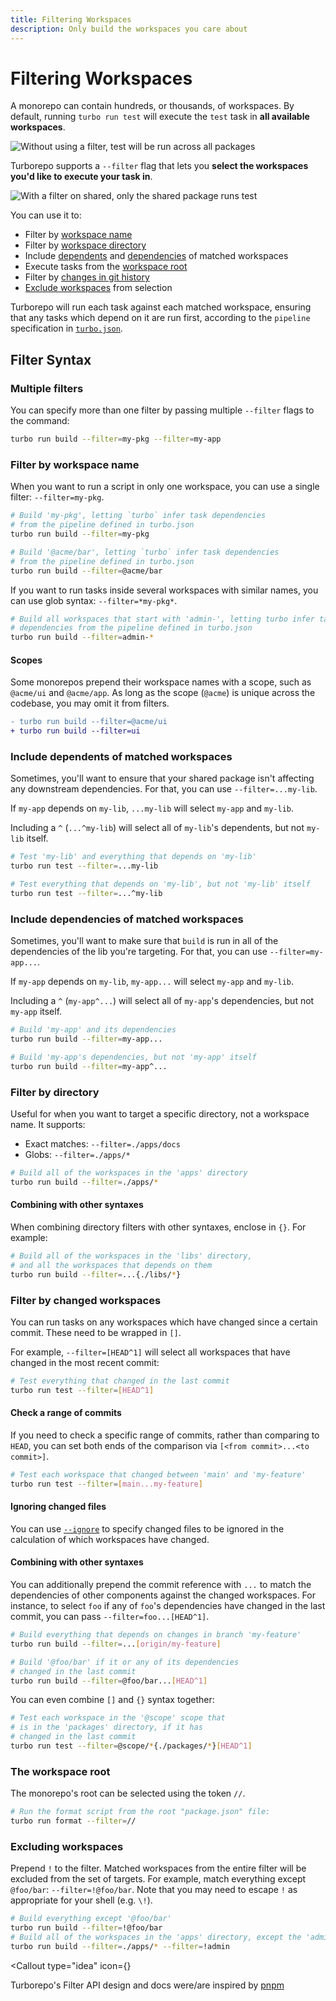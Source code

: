 ```yaml
---
title: Filtering Workspaces
description: Only build the workspaces you care about
---
```



# Filtering Workspaces

A monorepo can contain hundreds, or thousands, of workspaces. By default, running `turbo run test` will execute the `test` task in **all available workspaces**.

![Without using a filter, test will be run across all packages](../../../../../public/images/docs/no-filter.png)

Turborepo supports a `--filter` flag that lets you **select the workspaces you'd like to execute your task in**.

![With a filter on shared, only the shared package runs test](../../../../../public/images/docs/with-filter.png)

You can use it to:

- Filter by [workspace name](#filter-by-workspace-name)
- Filter by [workspace directory](#filter-by-directory)
- Include [dependents](#include-dependents-of-matched-workspaces) and [dependencies](#include-dependencies-of-matched-workspaces) of matched workspaces
- Execute tasks from the [workspace root](#the-workspace-root)
- Filter by [changes in git history](#filter-by-changed-workspaces)
- [Exclude workspaces](#excluding-workspaces) from selection

Turborepo will run each task against each matched workspace, ensuring that any tasks which depend on it are run first, according to the `pipeline` specification in [`turbo.json`](/repo/docs/reference/configuration#pipeline).

## Filter Syntax

### Multiple filters

You can specify more than one filter by passing multiple `--filter` flags to the command:

```sh
turbo run build --filter=my-pkg --filter=my-app
```

### Filter by workspace name

When you want to run a script in only one workspace, you can use a single filter: `--filter=my-pkg`.

```sh
# Build 'my-pkg', letting `turbo` infer task dependencies
# from the pipeline defined in turbo.json
turbo run build --filter=my-pkg

# Build '@acme/bar', letting `turbo` infer task dependencies
# from the pipeline defined in turbo.json
turbo run build --filter=@acme/bar
```

If you want to run tasks inside several workspaces with similar names, you can use glob syntax: `--filter=*my-pkg*`.

```sh
# Build all workspaces that start with 'admin-', letting turbo infer task
# dependencies from the pipeline defined in turbo.json
turbo run build --filter=admin-*
```

#### Scopes

Some monorepos prepend their workspace names with a scope, such as `@acme/ui` and `@acme/app`. As long as the scope (`@acme`) is unique across the codebase, you may omit it from filters.

```diff
- turbo run build --filter=@acme/ui
+ turbo run build --filter=ui
```

### Include dependents of matched workspaces

Sometimes, you'll want to ensure that your shared package isn't affecting any downstream dependencies. For that, you can use `--filter=...my-lib`.

If `my-app` depends on `my-lib`, `...my-lib` will select `my-app` and `my-lib`.

Including a `^` (`...^my-lib`) will select all of `my-lib`'s dependents, but not `my-lib` itself.

```sh
# Test 'my-lib' and everything that depends on 'my-lib'
turbo run test --filter=...my-lib

# Test everything that depends on 'my-lib', but not 'my-lib' itself
turbo run test --filter=...^my-lib
```

### Include dependencies of matched workspaces

Sometimes, you'll want to make sure that `build` is run in all of the dependencies of the lib you're targeting. For that, you can use `--filter=my-app...`.

If `my-app` depends on `my-lib`, `my-app...` will select `my-app` and `my-lib`.

Including a `^` (`my-app^...`) will select all of `my-app`'s dependencies, but not `my-app` itself.

```sh
# Build 'my-app' and its dependencies
turbo run build --filter=my-app...

# Build 'my-app's dependencies, but not 'my-app' itself
turbo run build --filter=my-app^...
```

### Filter by directory

Useful for when you want to target a specific directory, not a workspace name. It supports:

- Exact matches: `--filter=./apps/docs`
- Globs: `--filter=./apps/*`

```sh
# Build all of the workspaces in the 'apps' directory
turbo run build --filter=./apps/*
```

#### Combining with other syntaxes

When combining directory filters with other syntaxes, enclose in `{}`. For example:

```sh
# Build all of the workspaces in the 'libs' directory,
# and all the workspaces that depends on them
turbo run build --filter=...{./libs/*}
```

### Filter by changed workspaces

You can run tasks on any workspaces which have changed since a certain commit. These need to be wrapped in `[]`.

For example, `--filter=[HEAD^1]` will select all workspaces that have changed in the most recent commit:

```sh
# Test everything that changed in the last commit
turbo run test --filter=[HEAD^1]
```

#### Check a range of commits

If you need to check a specific range of commits, rather than comparing to `HEAD`, you can set both ends of the comparison via `[<from commit>...<to commit>]`.

```sh
# Test each workspace that changed between 'main' and 'my-feature'
turbo run test --filter=[main...my-feature]
```

#### Ignoring changed files

You can use [`--ignore`](/repo/docs/reference/command-line-reference#--ignore) to specify changed files to be ignored in the calculation of which workspaces have changed.

#### Combining with other syntaxes

You can additionally prepend the commit reference with `...` to match the dependencies of other components
against the changed workspaces. For instance, to select `foo` if any of `foo`'s dependencies have changed in the last commit,
you can pass `--filter=foo...[HEAD^1]`.

```sh
# Build everything that depends on changes in branch 'my-feature'
turbo run build --filter=...[origin/my-feature]

# Build '@foo/bar' if it or any of its dependencies
# changed in the last commit
turbo run build --filter=@foo/bar...[HEAD^1]
```

You can even combine `[]` and `{}` syntax together:

```sh
# Test each workspace in the '@scope' scope that
# is in the 'packages' directory, if it has
# changed in the last commit
turbo run test --filter=@scope/*{./packages/*}[HEAD^1]
```

### The workspace root

The monorepo's root can be selected using the token `//`.

```sh
# Run the format script from the root "package.json" file:
turbo run format --filter=//
```

### Excluding workspaces

Prepend `!` to the filter. Matched workspaces from the entire filter will be excluded from the set of targets.
For example, match everything except `@foo/bar`: `--filter=!@foo/bar`. Note that you may need to escape `!` as appropriate for your shell (e.g. `\!`).

```sh
# Build everything except '@foo/bar'
turbo run build --filter=!@foo/bar
# Build all of the workspaces in the 'apps' directory, except the 'admin' workspace
turbo run build --filter=./apps/* --filter=!admin
```

<Callout
  type="idea"
  icon={<HeartIcon className="mt-1 h-5 w-5 text-gray-400" aria-hidden="true" />}
>
  Turborepo's Filter API design and docs were/are inspired by
  [pnpm](https://pnpm.io/filtering)
</Callout>
